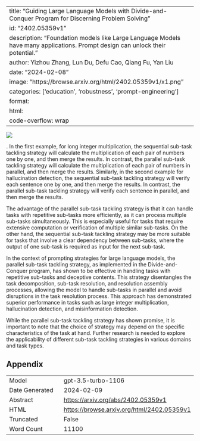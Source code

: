 
---
title: "Guiding Large Language Models with Divide-and-Conquer Program for Discerning Problem Solving"
id: "2402.05359v1"
description: "Foundation models like Large Language Models have many applications. Prompt design can unlock their potential."
author: Yizhou Zhang, Lun Du, Defu Cao, Qiang Fu, Yan Liu
date: "2024-02-08"
image: "https://browse.arxiv.org/html/2402.05359v1/x1.png"
categories: ['education', 'robustness', 'prompt-engineering']
format:
  html:
    code-overflow: wrap
---

![](https://browse.arxiv.org/html/2402.05359v1/x1.png)

. In the first example, for long integer multiplication, the sequential sub-task tackling strategy will calculate the multiplication of each pair of numbers one by one, and then merge the results. In contrast, the parallel sub-task tackling strategy will calculate the multiplication of each pair of numbers in parallel, and then merge the results. Similarly, in the second example for hallucination detection, the sequential sub-task tackling strategy will verify each sentence one by one, and then merge the results. In contrast, the parallel sub-task tackling strategy will verify each sentence in parallel, and then merge the results.

The advantage of the parallel sub-task tackling strategy is that it can handle tasks with repetitive sub-tasks more efficiently, as it can process multiple sub-tasks simultaneously. This is especially useful for tasks that require extensive computation or verification of multiple similar sub-tasks. On the other hand, the sequential sub-task tackling strategy may be more suitable for tasks that involve a clear dependency between sub-tasks, where the output of one sub-task is required as input for the next sub-task.

In the context of prompting strategies for large language models, the parallel sub-task tackling strategy, as implemented in the Divide-and-Conquer program, has shown to be effective in handling tasks with repetitive sub-tasks and deceptive contents. This strategy disentangles the task decomposition, sub-task resolution, and resolution assembly processes, allowing the model to handle sub-tasks in parallel and avoid disruptions in the task resolution process. This approach has demonstrated superior performance in tasks such as large integer multiplication, hallucination detection, and misinformation detection.

While the parallel sub-task tackling strategy has shown promise, it is important to note that the choice of strategy may depend on the specific characteristics of the task at hand. Further research is needed to explore the applicability of different sub-task tackling strategies in various domains and task types.

## Appendix

|          |          |
|----------|----------|
| Model     | gpt-3.5-turbo-1106       |
| Date Generated     | 2024-02-09       |
| Abstract | [https://arxiv.org/abs/2402.05359v1](https://arxiv.org/abs/2402.05359v1)        |
| HTML     | [https://browse.arxiv.org/html/2402.05359v1](https://browse.arxiv.org/html/2402.05359v1)       |
| Truncated       | False       |
| Word Count       | 11100       |